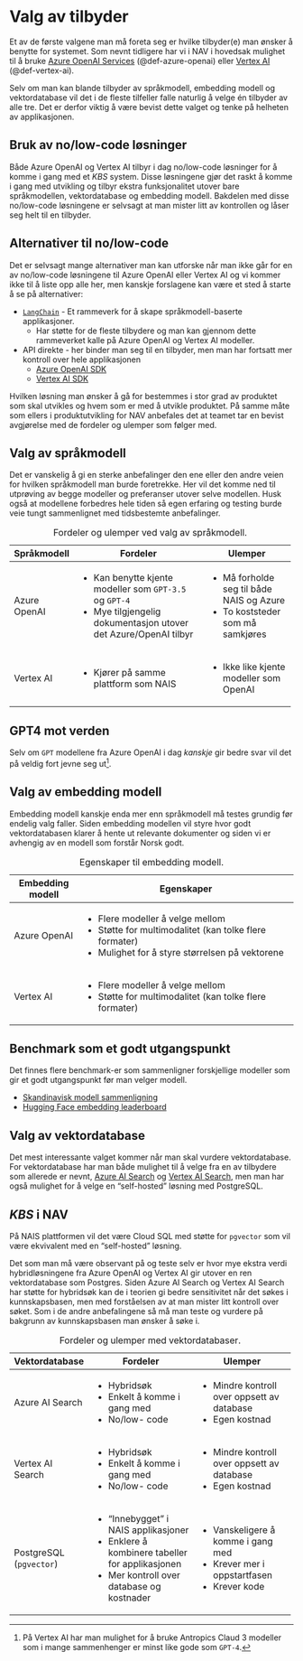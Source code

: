 # Valg av tilbyder {#sec-tilbyder}

Et av de første valgene man må foreta seg er hvilke tilbyder(e) man ønsker å
benytte for systemet. Som nevnt tidligere har vi i NAV i hovedsak mulighet til å
bruke [Azure OpenAI
Services](https://azure.microsoft.com/en-us/products/ai-services/openai-service)
(@def-azure-openai) eller [Vertex AI](https://cloud.google.com/vertex-ai?hl=nb)
(@def-vertex-ai).

Selv om man kan blande tilbyder av språkmodell, embedding modell og
vektordatabase vil det i de fleste tilfeller falle naturlig å velge én tilbyder
av alle tre. Det er derfor viktig å være bevist dette valget og tenke på
helheten av applikasjonen.

## Bruk av no/low-code løsninger

Både Azure OpenAI og Vertex AI tilbyr i dag no/low-code løsninger for å komme i
gang med et _KBS_ system. Disse løsningene gjør det raskt å komme i gang med
utvikling og tilbyr ekstra funksjonalitet utover bare språkmodellen,
vektordatabase og embedding modell. Bakdelen med disse no/low-code løsningene er
selvsagt at man mister litt av kontrollen og låser seg helt til en tilbyder.

::: {.callout-tip collapse="true"}
## Alternativer til no/low-code
Det er selvsagt mange alternativer man kan utforske når man ikke går for en av
no/low-code løsningene til Azure OpenAI eller Vertex AI og vi kommer ikke til å
liste opp alle her, men kanskje forslagene kan være et sted å starte å se på
alternativer:

- [`LangChain`][langchain] - Et rammeverk for å skape språkmodell-baserte
applikasjoner.
    - Har støtte for de fleste tilbydere og man kan gjennom dette rammeverket
    kalle på Azure OpenAI og Vertex AI modeller.
- API direkte - her binder man seg til en tilbyder, men man har fortsatt mer
kontroll over hele applikasjonen
    - [Azure OpenAI SDK][azure_sdk]
    - [Vertex AI SDK][vertex_sdk]
:::

Hvilken løsning man ønsker å gå for bestemmes i stor grad av produktet som skal
utvikles og hvem som er med å utvikle produktet. På samme måte som ellers i
produktutvikling for NAV anbefales det at teamet tar en bevist avgjørelse med de
fordeler og ulemper som følger med.

## Valg av språkmodell

Det er vanskelig å gi en sterke anbefalinger den ene eller den andre veien for
hvilken språkmodell man burde foretrekke. Her vil det komme ned til utprøving av
begge modeller og preferanser utover selve modellen. Husk også at modellene
forbedres hele tiden så egen erfaring og testing burde veie tungt sammenlignet
med tidsbestemte anbefalinger.

+--------------+-------------------------------------------------------------------+--------------------------------------------+
| Språkmodell  | Fordeler                                                          | Ulemper                                    |
+==============+===================================================================+============================================+
| Azure OpenAI | -   Kan benytte kjente modeller som `GPT-3.5` og `GPT-4`          | -   Må forholde seg til både NAIS og Azure |
|              | -   Mye tilgjengelig dokumentasjon utover det Azure/OpenAI tilbyr | -   To koststeder som må samkjøres         |
+--------------+-------------------------------------------------------------------+--------------------------------------------+
| Vertex AI    | -   Kjører på samme plattform som NAIS                            | -   Ikke like kjente modeller som OpenAI   |
+--------------+-------------------------------------------------------------------+--------------------------------------------+

: Fordeler og ulemper ved valg av språkmodell.

::: {.callout-tip}
## GPT4 mot verden
Selv om `GPT` modellene fra Azure OpenAI i dag _kanskje_ gir bedre svar vil det
på veldig fort jevne seg ut[^1].
:::

## Valg av embedding modell

Embedding modell kanskje enda mer enn språkmodell må testes grundig før endelig
valg faller. Siden embedding modellen vil styre hvor godt vektordatabasen klarer
å hente ut relevante dokumenter og siden vi er avhengig av en modell som forstår
Norsk godt.

+------------------+----------------------------------------------------------+
| Embedding modell | Egenskaper                                               |
+==================+==========================================================+
| Azure OpenAI     | -   Flere modeller å velge mellom                        |
|                  | -   Støtte for multimodalitet (kan tolke flere formater) |
|                  | -   Mulighet for å styre størrelsen på vektorene         |
+------------------+----------------------------------------------------------+
| Vertex AI        | -   Flere modeller å velge mellom                        |
|                  | -   Støtte for multimodalitet (kan tolke flere formater) |
+------------------+----------------------------------------------------------+

: Egenskaper til embedding modell.

::: {.callout-tip collapse="true"}
## Benchmark som et godt utgangspunkt
Det finnes flere benchmark-er som sammenligner forskjellige modeller som gir et
godt utgangspunkt før man velger modell.

- [Skandinavisk modell sammenligning][seb]
- [Hugging Face embedding leaderboard][mteb]
:::

## Valg av vektordatabase

Det mest interessante valget kommer når man skal vurdere vektordatabase. For
vektordatabase har man både mulighet til å velge fra en av tilbydere som
allerede er nevnt, [Azure AI Search][azure_ai_search] og [Vertex AI
Search][vertex_ai_search], men man har også mulighet for å velge en
"self-hosted" løsning med PostgreSQL.

::: {.callout-note collapse="true"}
## *KBS* i NAV
På NAIS plattformen vil det være Cloud SQL med støtte for `pgvector` som vil
være ekvivalent med en "self-hosted" løsning.
:::

Det som man må være observant på og teste selv er hvor mye ekstra verdi
hybridløsningene fra Azure OpenAI og Vertex AI gir utover en ren vektordatabase
som Postgres. Siden Azure AI Search og Vertex AI Search har støtte for hybridsøk
kan de i teorien gi bedre sensitivitet når det søkes i kunnskapsbasen, men med
forståelsen av at man mister litt kontroll over søket. Som i de andre
anbefalingene så må man teste og vurdere på bakgrunn av kunnskapsbasen man
ønsker å søke i.

+-------------------------+----------------------------------------------------+----------------------------------------------+
| Vektordatabase          | Fordeler                                           | Ulemper                                      |
+=========================+====================================================+==============================================+
| Azure AI Search         | -   Hybridsøk                                      | -   Mindre kontroll over oppsett av database |
|                         | -   Enkelt å komme i gang med                      | -   Egen kostnad                             |
|                         | -   No/low- code                                   |                                              |
+-------------------------+----------------------------------------------------+----------------------------------------------+
| Vertex AI Search        | -   Hybridsøk                                      | -   Mindre kontroll over oppsett av database |
|                         | -   Enkelt å komme i gang med                      | -   Egen kostnad                             |
|                         | -   No/low- code                                   |                                              |
+-------------------------+----------------------------------------------------+----------------------------------------------+
| PostgreSQL (`pgvector`) | -   "Innebygget" i NAIS applikasjoner              | -   Vanskeligere å komme i gang med          |
|                         | -   Enklere å kombinere tabeller for applikasjonen | -   Krever mer i oppstartfasen               |
|                         | -   Mer kontroll over database og kostnader        | -   Krever kode                              |
+-------------------------+----------------------------------------------------+----------------------------------------------+

: Fordeler og ulemper med vektordatabaser.

[azure_ai_search]: https://azure.microsoft.com/en-us/products/ai-services/ai-search
[vertex_ai_search]: https://cloud.google.com/enterprise-search?hl=nb
[seb]: https://kennethenevoldsen.github.io/scandinavian-embedding-benchmark/
[mteb]: https://huggingface.co/spaces/mteb/leaderboard
[langchain]: https://www.langchain.com
[azure_sdk]: https://learn.microsoft.com/en-us/fabric/data-science/ai-services/how-to-use-openai-sdk-synapse?tabs=python
[vertex_sdk]: https://cloud.google.com/vertex-ai/docs/python-sdk/use-vertex-ai-python-sdk-ref

[^1]: På Vertex AI har man mulighet for å bruke Antropics Claud 3 modeller som i
mange sammenhenger er minst like gode som `GPT-4`.